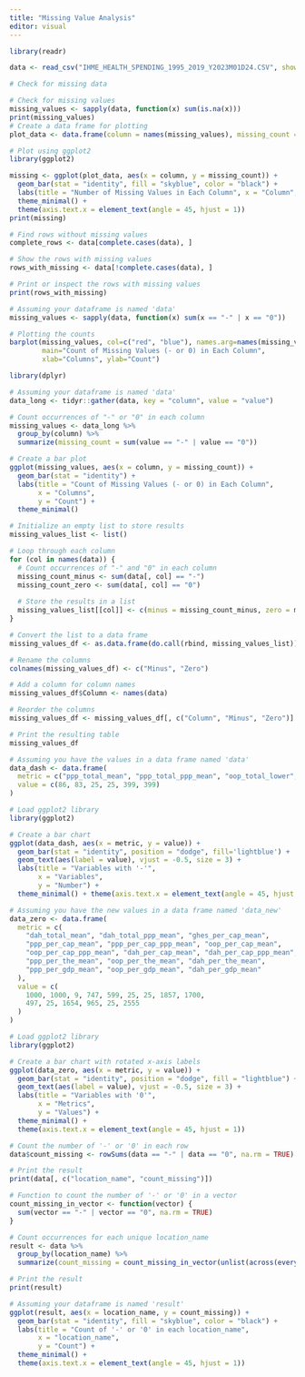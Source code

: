 ```yaml
---
title: "Missing Value Analysis"
editor: visual
---
```


```r
library(readr)

data <- read_csv("IHME_HEALTH_SPENDING_1995_2019_Y2023M01D24.CSV", show_col_types = FALSE)
```

```r
# Check for missing data

# Check for missing values
missing_values <- sapply(data, function(x) sum(is.na(x)))
print(missing_values)
# Create a data frame for plotting
plot_data <- data.frame(column = names(missing_values), missing_count = missing_values)

# Plot using ggplot2
library(ggplot2)

missing <- ggplot(plot_data, aes(x = column, y = missing_count)) +
  geom_bar(stat = "identity", fill = "skyblue", color = "black") +
  labs(title = "Number of Missing Values in Each Column", x = "Column", y = "Missing Count") +
  theme_minimal() +
  theme(axis.text.x = element_text(angle = 45, hjust = 1))
print(missing)
```

```r
# Find rows without missing values
complete_rows <- data[complete.cases(data), ]

# Show the rows with missing values
rows_with_missing <- data[!complete.cases(data), ]

# Print or inspect the rows with missing values
print(rows_with_missing)
```

```r
# Assuming your dataframe is named 'data'
missing_values <- sapply(data, function(x) sum(x == "-" | x == "0"))

# Plotting the counts
barplot(missing_values, col=c("red", "blue"), names.arg=names(missing_values),
        main="Count of Missing Values (- or 0) in Each Column",
        xlab="Columns", ylab="Count")
```

```r
library(dplyr)

# Assuming your dataframe is named 'data'
data_long <- tidyr::gather(data, key = "column", value = "value")

# Count occurrences of "-" or "0" in each column
missing_values <- data_long %>% 
  group_by(column) %>% 
  summarize(missing_count = sum(value == "-" | value == "0"))

# Create a bar plot
ggplot(missing_values, aes(x = column, y = missing_count)) +
  geom_bar(stat = "identity") +
  labs(title = "Count of Missing Values (- or 0) in Each Column",
       x = "Columns",
       y = "Count") +
  theme_minimal()


```

```r
# Initialize an empty list to store results
missing_values_list <- list()

# Loop through each column
for (col in names(data)) {
  # Count occurrences of "-" and "0" in each column
  missing_count_minus <- sum(data[, col] == "-")
  missing_count_zero <- sum(data[, col] == "0")
  
  # Store the results in a list
  missing_values_list[[col]] <- c(minus = missing_count_minus, zero = missing_count_zero)
}

# Convert the list to a data frame
missing_values_df <- as.data.frame(do.call(rbind, missing_values_list))

# Rename the columns
colnames(missing_values_df) <- c("Minus", "Zero")

# Add a column for column names
missing_values_df$Column <- names(data)

# Reorder the columns
missing_values_df <- missing_values_df[, c("Column", "Minus", "Zero")]

# Print the resulting table
missing_values_df
```

```r
# Assuming you have the values in a data frame named 'data'
data_dash <- data.frame(
  metric = c("ppp_total_mean", "ppp_total_ppp_mean", "oop_total_lower", "oop_total_ppp_lower", "dah_total_mean", "dah_total_ppp_mean"),
  value = c(86, 83, 25, 25, 399, 399)
)

# Load ggplot2 library
library(ggplot2)

# Create a bar chart
ggplot(data_dash, aes(x = metric, y = value)) +
  geom_bar(stat = "identity", position = "dodge", fill='lightblue') +
  geom_text(aes(label = value), vjust = -0.5, size = 3) +
  labs(title = "Variables with '-'",
       x = "Variables",
       y = "Number") +
  theme_minimal() + theme(axis.text.x = element_text(angle = 45, hjust = 1))
```

```r
# Assuming you have the new values in a data frame named 'data_new'
data_zero <- data.frame(
  metric = c(
    "dah_total_mean", "dah_total_ppp_mean", "ghes_per_cap_mean",
    "ppp_per_cap_mean", "ppp_per_cap_ppp_mean", "oop_per_cap_mean",
    "oop_per_cap_ppp_mean", "dah_per_cap_mean", "dah_per_cap_ppp_mean",
    "ppp_per_the_mean", "oop_per_the_mean", "dah_per_the_mean",
    "ppp_per_gdp_mean", "oop_per_gdp_mean", "dah_per_gdp_mean"
  ),
  value = c(
    1000, 1000, 9, 747, 599, 25, 25, 1857, 1700,
    497, 25, 1654, 965, 25, 2555
  )
)

# Load ggplot2 library
library(ggplot2)

# Create a bar chart with rotated x-axis labels
ggplot(data_zero, aes(x = metric, y = value)) +
  geom_bar(stat = "identity", position = "dodge", fill = "lightblue") +
  geom_text(aes(label = value), vjust = -0.5, size = 3) +
  labs(title = "Variables with '0'",
       x = "Metrics",
       y = "Values") +
  theme_minimal() +
  theme(axis.text.x = element_text(angle = 45, hjust = 1))
```

```r
# Count the number of '-' or '0' in each row
data$count_missing <- rowSums(data == "-" | data == "0", na.rm = TRUE)

# Print the result
print(data[, c("location_name", "count_missing")])
```

```r
# Function to count the number of '-' or '0' in a vector
count_missing_in_vector <- function(vector) {
  sum(vector == "-" | vector == "0", na.rm = TRUE)
}

# Count occurrences for each unique location_name
result <- data %>%
  group_by(location_name) %>%
  summarize(count_missing = count_missing_in_vector(unlist(across(everything()))))

# Print the result
print(result)

# Assuming your dataframe is named 'result'
ggplot(result, aes(x = location_name, y = count_missing)) +
  geom_bar(stat = "identity", fill = "skyblue", color = "black") +
  labs(title = "Count of '-' or '0' in each location_name",
       x = "location_name",
       y = "Count") +
  theme_minimal() +
  theme(axis.text.x = element_text(angle = 45, hjust = 1))
```



